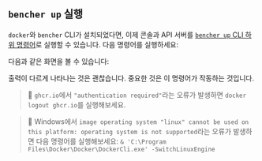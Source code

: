 
## `bencher up` 실행

`docker`와 `bencher` CLI가 설치되었다면, 이제 콘솔과 API 서버를 [`bencher up` CLI 하위 명령어][bencher up]로 실행할 수 있습니다.
다음 명령어를 실행하세요:

<TerminalCommand code="bencher up" />

다음과 같은 화면을 볼 수 있습니다:

<BencherUpOutput />

출력이 다르게 나타나는 것은 괜찮습니다. 중요한 것은 이 명령어가 작동하는 것입니다.

> 🐰 `ghcr.io`에서 `"authentication required"`라는 오류가 발생하면
> `docker logout ghcr.io`를 실행해보세요.

<WindowsOnly>
    <blockquote>
        🐰 Windows에서 <code>image operating system "linux" cannot be used on this platform: operating system is not supported</code>라는 오류가 발생하면
        다음 명령어를 실행해보세요: <code>& 'C:\Program Files\Docker\Docker\DockerCli.exe' -SwitchLinuxEngine</code>
    </blockquote>
</WindowsOnly>

[bencher up]: /ko/docs/reference/bencher-compose/#bencher-up
